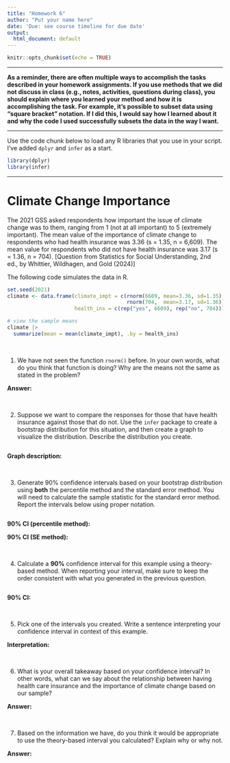 ```yaml
---
title: "Homework 6"
author: "Put your name here"
date: 'Due: see course timeline for due date'
output:
  html_document: default
---
```


```r
knitr::opts_chunk$set(echo = TRUE)
```

---

**As a reminder, there are often multiple ways to accomplish the tasks described in your homework assignments. If you use methods that we did not discuss in class (e.g., notes, activities, questions during class), you should explain where you learned your method and how it is accomplishing the task. For example, it's possible to subset data using "square bracket" notation. If I did this, I would say how I learned about it and why the code I used successfully subsets the data in the way I want.**

---

Use the code chunk below to load any R libraries that you use in your script. I've added `dplyr` and `infer` as a start.

```r
library(dplyr)
library(infer)
```

---

# Climate Change Importance

The 2021 GSS asked respondents how important the issue of climate change was to them, ranging from 1 (not at all important) to 5 (extremely important). The mean value of the importance of climate change to respondents who had health insurance was 3.36 (s = 1.35, n = 6,609). The mean value for respondents who did not have health insurance was 3.17 (s = 1.36, n = 704). [Question from Statistics for Social Understanding, 2nd ed., by Whittier, Wildhagen, and Gold (2024)]

The following code simulates the data in R.

```r
set.seed(2021)
climate <- data.frame(climate_impt = c(rnorm(6609, mean=3.36, sd=1.35), 
                                       rnorm(704,  mean=3.17, sd=1.36)),
                      health_ins = c(rep("yes", 6609), rep("no", 704)))

# view the sample means
climate |> 
  summarize(mean = mean(climate_impt), .by = health_ins)
```

<br>

1. We have not seen the function `rnorm()` before. In your own words, what do you think that function is doing? Why are the means not the same as stated in the problem?

**Answer:**

<br>


2. Suppose we want to compare the responses for those that have health insurance against those that do not. Use the `infer` package to create a bootstrap distribution for this situation, and then create a graph to visualize the distribution. Describe the distribution you create.

```r

```

**Graph description:** 

<br>


3. Generate 90% confidence intervals based on your bootstrap distribution using **both** the percentile method and the standard error method. You will need to calculate the sample statistic for the standard error method. Report the intervals below using proper notation.

```r

```

**90% CI (percentile method):** 

**90% CI (SE method):** 

<br>


4. Calculate a **90%** confidence interval for this example using a theory-based method. When reporting your interval, make sure to keep the order consistent with what you generated in the previous question.

```r

```

**90% CI:** 

<br>


5. Pick one of the intervals you created. Write a sentence interpreting your confidence interval in context of this example.

**Interpretation:** 

<br>


6. What is your overall takeaway based on your confidence interval? In other words, what can we say about the relationship between having health care insurance and the importance of climate change based on our sample?

**Answer:** 


<br> 


7. Based on the information we have, do you think it would be appropriate to use the theory-based interval you calculated? Explain why or why not. 

**Answer:** 



